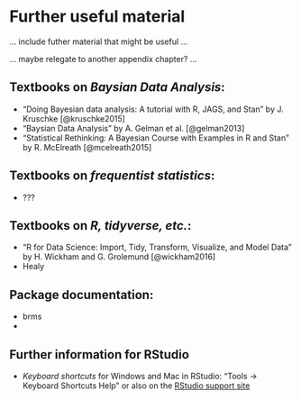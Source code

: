 
# Further useful material

... include futher material that might be useful ...

... maybe relegate to another appendix chapter? ...

## Textbooks on *Baysian Data Analysis*:

- "Doing Bayesian data analysis: A tutorial with R, JAGS, and Stan" by J. Kruschke [@kruschke2015] 
- "Baysian Data Analysis" by A. Gelman et al. [@gelman2013]
- "Statistical Rethinking: A Bayesian Course with Examples in R and Stan" by R. McElreath [@mcelreath2015]

## Textbooks on *frequentist statistics*:

- ???

## Textbooks on *R, tidyverse, etc.*:
  
- "R for Data Science: Import, Tidy, Transform, Visualize, and Model Data" by H. Wickham and G. Grolemund [@wickham2016]
- Healy

## Package documentation:

- brms
- 

## Further information for RStudio

- *Keyboard shortcuts* for Windows and Mac in RStudio: "Tools -> Keyboard Shortcuts Help" or also on the [RStudio support site](https://support.rstudio.com/hc/en-us/articles/200711853-Keyboard-Shortcuts)